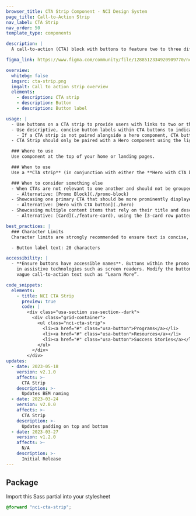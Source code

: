 ```yaml
---
browser_title: CTA Strip Component - NCI Design System
page_title: Call-to-Action Strip
nav_label: CTA Strip
nav_order: 50
template_type: components

description: |
  A call-to-action (CTA) block with buttons to feature two to three different CTAs, which lead users to different pages.

figma_link: https://www.figma.com/community/file/1288512334920909770/ncids-design-kit

overview:
  whitebg: false
  imgsrc: cta-strip.png
  imgalt: Call to action strip overview
  elements:
    - description: CTA strip
    - description: Button
    - description: Button label

usage: |
  - Use buttons on a CTA strip to provide users with links to two or three related CTAs. CTAs can lead to internal or external pages.
  - Use descriptive, concise button labels within CTA buttons to indicate to user what page they will navigate to upon clicking.
    - If a CTA strip is not paired alongside a hero component, CTA button labels should not require a description to be understood by the user.
  - CTA Strip should only be paired with a Hero component using the light theme. 

  ### Where to use 
  Use component at the top of your home or landing pages. 

  ### When to use 
  Use a **CTA strip** (in conjunction with either the **Hero with CTA button** or the **Hero with tagline only**) when a page needs to prominently display multiple CTAs. The **CTA strip** quickly directs users to important information on other pages. 

  ### When to consider something else 
  - When CTAs are not relevant to one another and should not be grouped together, or showcasing CTAs for major initiatives or content marketing items that should be described further through an image and description.
    - Alternative: [Promo Block](./promo-block)
  - Showcasing one primary CTA that should be more prominently displayed than all other information on the page.
    - Alternative: [Hero with CTA button](./hero)
  - Showcasing multiple content items that rely on their title and description to convey a message.
    - Alternative: [Card](./feature-card), using the [3-card row pattern](../templates/feature-card-row)

best_practices: |
  ### Character Limits 
  Character limits are strongly recommended to ensure text is concise, scannable, and not visually distorted. 

  - Button label text: 20 characters

accessibility: |
  - **Ensure buttons have accessible names**. Buttons within the promo block should have descriptive text that can be announced 
    in assistive technologies such as screen readers. Modify the button aria-label or use screen reader visible text to augment 
    vague call-to-action text such as “Learn More”.

code_snippets:
  elements:
    - title: NCI CTA Strip
      preview: true
      code: |
        <div class="usa-section usa-section--dark">
          <div class="grid-container">
            <ul class="nci-cta-strip">
              <li><a href="#" class="usa-button">Programs</a></li>
              <li><a href="#" class="usa-button">Resources</a></li>
              <li><a href="#" class="usa-button">Success Stories</a></li>
            </ul>
          </div>
        </div>
updates:
  - date: 2023-05-18
    version: v2.1.0
    affects: >-
      CTA Strip
    description: >-
      Updates BEM naming
  - date: 2023-03-24
    version: v2.0.0
    affects: >-
      CTA Strip
    description: >-
      Updates padding on top and bottom
  - date: 2023-03-27
    version: v1.2.0
    affects: >-
      N/A
    description: >-
      Initial Release
---
```


## Package

Import this Sass partial into your stylesheet

```scss nopreview
@forward "nci-cta-strip";
```
